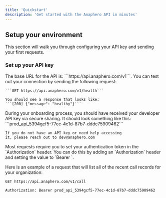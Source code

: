 ```yaml
---
title: 'Quickstart'
description: 'Get started with the Anaphero API in minutes'
---
```


## Setup your environment

This section will walk you through configuring your API key and sending your first requests.

### Set up your API key

<AccordionGroup>
<Accordion icon='code' title='Sending your first request'>
    The base URL for the API is: ```https://api.anaphero.com/v1```. You can test out your connection by sending the following request:

    ```GET https://api.anaphero.com/v1/health```

    You should see a response that looks like:
    ```[200] {"message": "healthy"}```

  </Accordion>
  <Accordion icon='key' title='Get your API key'>
    During your onboarding process, you should have received your developer API
    key via secure sharing. It should look something like this: ```prod_api_5394gcf5-77ec-4c1d-87b7-dddc75909462```

    If you do not have an API key or need help accessing
    it, please reach out to dev@anaphero.com

  </Accordion>

  <Accordion icon='lock' title='Using Protected Routes'>
    Most requests require you to set your authentication token in the `Authorization` header. You can do this by adding an `Authorization` header and setting the value to `Bearer <your_auth_token>`.

Here is an example of a request that will list all of the recent call records for your organization:

`GET https://api.anaphero.com/v1/call`

`Authorization: Bearer prod_api_5394gcf5-77ec-4c1d-87b7-dddc75909462`

  </Accordion>
  
  
</AccordionGroup>

```

```
